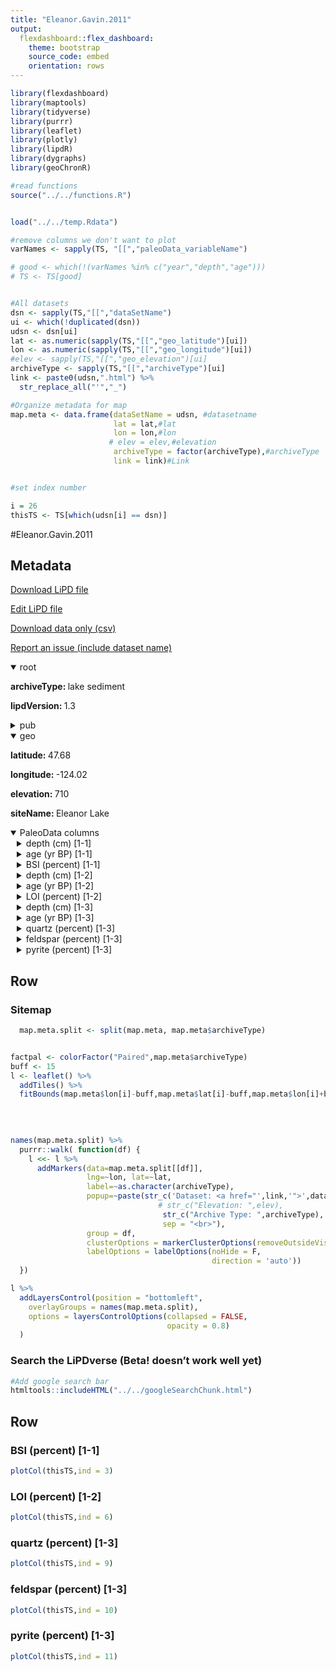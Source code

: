 ```yaml
---
title: "Eleanor.Gavin.2011"
output: 
  flexdashboard::flex_dashboard:
    theme: bootstrap
    source_code: embed
    orientation: rows
---
```


```r
library(flexdashboard)
library(maptools)
library(tidyverse)
library(purrr)
library(leaflet)
library(plotly)
library(lipdR)
library(dygraphs)
library(geoChronR)

#read functions
source("../../functions.R")


load("../../temp.Rdata")

#remove columns we don't want to plot
varNames <- sapply(TS, "[[","paleoData_variableName")

# good <- which(!(varNames %in% c("year","depth","age")))
# TS <- TS[good]


#All datasets
dsn <- sapply(TS,"[[","dataSetName")
ui <- which(!duplicated(dsn))
udsn <- dsn[ui]
lat <- as.numeric(sapply(TS,"[[","geo_latitude")[ui])
lon <- as.numeric(sapply(TS,"[[","geo_longitude")[ui])
#elev <- sapply(TS,"[[","geo_elevation")[ui]
archiveType <- sapply(TS,"[[","archiveType")[ui]
link <- paste0(udsn,".html") %>% 
  str_replace_all("'","_")

#Organize metadata for map
map.meta <- data.frame(dataSetName = udsn, #datasetname
                       lat = lat,#lat
                       lon = lon,#lon
                      # elev = elev,#elevation
                       archiveType = factor(archiveType),#archiveType
                       link = link)#Link


#set index number

i = 26
thisTS <- TS[which(udsn[i] == dsn)]
```
#Eleanor.Gavin.2011

Metadata {.sidebar}
-------------------------------------
[Download LiPD file](Eleanor.Gavin.2011.lpd)
            

[Edit LiPD file](http://lipd.net/playground?source=http://lipdverse.org/wNAm0_1_0/Eleanor.Gavin.2011.lpd)
            

[Download data only (csv)](Eleanor.Gavin.2011.csv)
            

[Report an issue (include dataset name)](https://github.com/nickmckay/LiPDverse/issues)

<details open style="margin-left: 0px">
<summary>root</summary>
<p style="margin-left: 0px"><strong>archiveType: </strong>lake sediment
<p style="margin-left: 0px"><strong>lipdVersion: </strong>1.3
</details>
<details>
<summary>pub</summary>
<details style="margin-left: 10px">
<summary>pub1</summary>
<p style="margin-left: 10px"><strong>journal: </strong>Quaternary Science Reviews
<p style="margin-left: 10px"><strong>volume: </strong>30
<p style="margin-left: 10px"><strong>pages: </strong>1243-1255
<p style="margin-left: 10px"><strong>pubYear: </strong>2011
<p style="margin-left: 10px"><strong>title: </strong>Abrupt Holocene climate change and potential response to solar forcing in western Canada
</details>
</details>
<details open style="margin-left: 0px">
<summary>geo</summary>
<p style="margin-left: 0px"><strong>latitude: </strong>47.68
<p style="margin-left: 0px"><strong>longitude: </strong>-124.02
<p style="margin-left: 0px"><strong>elevation: </strong>710
<p style="margin-left: 0px"><strong>siteName: </strong>Eleanor Lake
</details>
<details open>
<summary>PaleoData columns</summary>
<details style="margin-left: 10px">
<summary>depth (cm) [1-1]</summary>
<p style="margin-left: 10px"><strong>TSid: </strong>WEB8822e388
<p style="margin-left: 10px"><strong>variableName: </strong>depth
<p style="margin-left: 10px"><strong>units: </strong>cm
</details>
<details style="margin-left: 10px">
<summary>age (yr BP) [1-1]</summary>
<p style="margin-left: 10px"><strong>TSid: </strong>WEB83b6d000
<p style="margin-left: 10px"><strong>variableName: </strong>age
<p style="margin-left: 10px"><strong>units: </strong>yr BP
</details>
<details style="margin-left: 10px">
<summary>BSI (percent) [1-1]</summary>
<p style="margin-left: 10px"><strong>TSid: </strong>WEB9a26a54b
<p style="margin-left: 10px"><strong>variableName: </strong>BSI
<p style="margin-left: 10px"><strong>units: </strong>percent
<p style="margin-left: 10px"><strong>useInGlobalTemperatureAnalysis: </strong>TRUE
<details>
<summary>interpretation</summary>
<details style="margin-left: 20px">
<summary>1</summary>
<p style="margin-left: 20px"><strong>direction: </strong>positive
<p style="margin-left: 20px"><strong>scope: </strong>climate
<p style="margin-left: 20px"><strong>seasonality: </strong>summer
<p style="margin-left: 20px"><strong>variable: </strong>T
<p style="margin-left: 20px"><strong>variableDetail: </strong>air@surface
</details>
</details>
</details>
<details style="margin-left: 10px">
<summary>depth (cm) [1-2]</summary>
<p style="margin-left: 10px"><strong>TSid: </strong>WEB6603c977
<p style="margin-left: 10px"><strong>variableName: </strong>depth
<p style="margin-left: 10px"><strong>units: </strong>cm
</details>
<details style="margin-left: 10px">
<summary>age (yr BP) [1-2]</summary>
<p style="margin-left: 10px"><strong>TSid: </strong>WEB36b7205f
<p style="margin-left: 10px"><strong>variableName: </strong>age
<p style="margin-left: 10px"><strong>units: </strong>yr BP
</details>
<details style="margin-left: 10px">
<summary>LOI (percent) [1-2]</summary>
<p style="margin-left: 10px"><strong>TSid: </strong>WEBfc223696
<p style="margin-left: 10px"><strong>variableName: </strong>LOI
<p style="margin-left: 10px"><strong>units: </strong>percent
</details>
<details style="margin-left: 10px">
<summary>depth (cm) [1-3]</summary>
<p style="margin-left: 10px"><strong>TSid: </strong>WEB6263487b
<p style="margin-left: 10px"><strong>variableName: </strong>depth
<p style="margin-left: 10px"><strong>units: </strong>cm
</details>
<details style="margin-left: 10px">
<summary>age (yr BP) [1-3]</summary>
<p style="margin-left: 10px"><strong>TSid: </strong>WEB085823cd
<p style="margin-left: 10px"><strong>variableName: </strong>age
<p style="margin-left: 10px"><strong>units: </strong>yr BP
</details>
<details style="margin-left: 10px">
<summary>quartz (percent) [1-3]</summary>
<p style="margin-left: 10px"><strong>TSid: </strong>WEB675a9a6a
<p style="margin-left: 10px"><strong>variableName: </strong>quartz
<p style="margin-left: 10px"><strong>units: </strong>percent
</details>
<details style="margin-left: 10px">
<summary>feldspar (percent) [1-3]</summary>
<p style="margin-left: 10px"><strong>TSid: </strong>WEB65cdfcf0
<p style="margin-left: 10px"><strong>variableName: </strong>feldspar
<p style="margin-left: 10px"><strong>units: </strong>percent
</details>
<details style="margin-left: 10px">
<summary>pyrite (percent) [1-3]</summary>
<p style="margin-left: 10px"><strong>TSid: </strong>WEB12c40e44
<p style="margin-left: 10px"><strong>variableName: </strong>pyrite
<p style="margin-left: 10px"><strong>units: </strong>percent
</details>

Row {.tabset .tabset-fade}
-----------------------------------------------------------------------

### Sitemap

```r
  map.meta.split <- split(map.meta, map.meta$archiveType)


factpal <- colorFactor("Paired",map.meta$archiveType)
buff <- 15
l <- leaflet() %>% 
  addTiles() %>% 
  fitBounds(map.meta$lon[i]-buff,map.meta$lat[i]-buff,map.meta$lon[i]+buff,map.meta$lat[i]+buff)
  

  
  
names(map.meta.split) %>%
  purrr::walk( function(df) {
    l <<- l %>%
      addMarkers(data=map.meta.split[[df]],
                 lng=~lon, lat=~lat,
                 label=~as.character(archiveType),
                 popup=~paste(str_c('Dataset: <a href="',link,'">',dataSetName,'</a>'),
                                 # str_c("Elevation: ",elev),
                                  str_c("Archive Type: ",archiveType),
                                  sep = "<br>"),
                 group = df,
                 clusterOptions = markerClusterOptions(removeOutsideVisibleBounds = F),
                 labelOptions = labelOptions(noHide = F,
                                             direction = 'auto'))
  })

l %>%
  addLayersControl(position = "bottomleft",
    overlayGroups = names(map.meta.split),
    options = layersControlOptions(collapsed = FALSE,
                                   opacity = 0.8)
  )
```

### Search the LiPDverse (Beta! doesn't work well yet)
```r
#Add google search bar
htmltools::includeHTML("../../googleSearchChunk.html")
```


Row {.tabset .tabset-fade}
-----------------------------------------------------------------------

### BSI (percent) [1-1]
```r
plotCol(thisTS,ind = 3)
```

### LOI (percent) [1-2]
```r
plotCol(thisTS,ind = 6)
```

### quartz (percent) [1-3]
```r
plotCol(thisTS,ind = 9)
```

### feldspar (percent) [1-3]
```r
plotCol(thisTS,ind = 10)
```

### pyrite (percent) [1-3]
```r
plotCol(thisTS,ind = 11)
```
